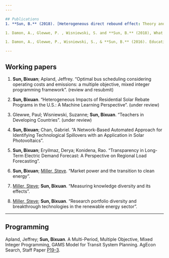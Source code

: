 ---
---

## Publications
1. **Sun, B.** (2018). [Heterogeneous direct rebound effect: Theory and evidence from the Energy Star program](https://www.sciencedirect.com/science/article/pii/S0140988317304176). Energy Economics, 69, 335-349.

1. Damon, A., Glewwe, P. , Wisniewski, S. and **Sun, B.** (2018), What education policies and programmes affect learning and time in school in developing countries? A review of evaluations from 1990 to 2014. Rev Educ.. [doi:10.1002/rev3.3123](https://onlinelibrary.wiley.com/doi/abs/10.1002/rev3.3123)

1. Damon, A., Glewwe, P., Wisniewski, S., & **Sun, B.** (2016). Education in Developing Countries-what Policies and Programmes Affect Learning and Time in School?. Expertgruppen f?r bist?ndsanalys (EBA). [ISBN:978-91-88143-12-9](https://www.oecd.org/derec/sweden/Rapport-Education-developing-countries.pdf).

---

## Working papers
1. **Sun, Bixuan**; Apland, Jeffrey. "Optimal bus scheduling considering operating costs and emissions: a multiple objective, mixed integer programming framework". (review and resubmit)

1. **Sun, Bixuan**. "Heterogeneous Impacts of Residential Solar Rebate Programs in the U.S.: A Machine Learning Perspective". (under review)

1. Glewwe, Paul; Wisniewski, Suzanne; **Sun, Bixuan**. "Teachers in Developing Countries". (under review)

1. **Sun, Bixuan**; Chan, Gabriel. "A Network-Based Automated Approach for Identifying Technological Spillovers with an Application in Solar Photovoltaics".

1. **Sun, Bixuan**; Eryilmaz, Derya; Konidena, Rao. "Transparency in Long-Term Electric Demand Forecast: A Perspective on Regional Load Forecasting".

1. **Sun, Bixuan**; [Miller, Steve](stevejmiller.com). "Market power and the transition to clean energy".

1. [Miller, Steve](stevejmiller.com); **Sun, Bixuan**. "Measuring knowledge diversity and its effects".

1. [Miller, Steve](stevejmiller.com); **Sun, Bixuan**. "Research portfolio diversity and breakthrough technologies in the renewable energy sector".

---
## Programming
Apland, Jeffrey; **Sun, Bixuan**. A Multi-Period, Multiple Objective, Mixed Integer Programming, GAMS Model for Transit System Planning. AgEcon Search, Staff Paper [P19-3](https://ageconsearch.umn.edu/record/285068).




